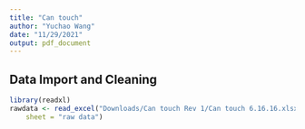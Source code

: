 ```yaml
---
title: "Can touch"
author: "Yuchao Wang"
date: "11/29/2021"
output: pdf_document
---
```




## Data Import and Cleaning

```r
library(readxl)
rawdata <- read_excel("Downloads/Can touch Rev 1/Can touch 6.16.16.xlsx", 
    sheet = "raw data")
```

## 

```r

```


